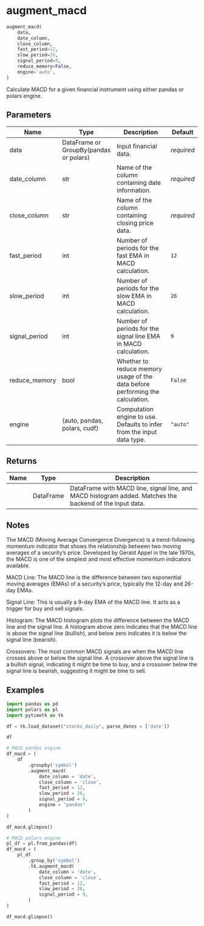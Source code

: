 # augment_macd { #pytimetk.augment_macd }

```python
augment_macd(
    data,
    date_column,
    close_column,
    fast_period=12,
    slow_period=26,
    signal_period=9,
    reduce_memory=False,
    engine='auto',
)
```

Calculate MACD for a given financial instrument using either pandas or polars engine.

## Parameters {.doc-section .doc-section-parameters}

| Name          | Type                                   | Description                                                                   | Default    |
|---------------|----------------------------------------|-------------------------------------------------------------------------------|------------|
| data          | DataFrame or GroupBy(pandas or polars) | Input financial data.                                                         | _required_ |
| date_column   | str                                    | Name of the column containing date information.                               | _required_ |
| close_column  | str                                    | Name of the column containing closing price data.                             | _required_ |
| fast_period   | int                                    | Number of periods for the fast EMA in MACD calculation.                       | `12`       |
| slow_period   | int                                    | Number of periods for the slow EMA in MACD calculation.                       | `26`       |
| signal_period | int                                    | Number of periods for the signal line EMA in MACD calculation.                | `9`        |
| reduce_memory | bool                                   | Whether to reduce memory usage of the data before performing the calculation. | `False`    |
| engine        | (auto, pandas, polars, cudf)           | Computation engine to use. Defaults to infer from the input data type.        | `"auto"`   |

## Returns {.doc-section .doc-section-returns}

| Name   | Type      | Description                                                                                             |
|--------|-----------|---------------------------------------------------------------------------------------------------------|
|        | DataFrame | DataFrame with MACD line, signal line, and MACD histogram added. Matches the backend of the input data. |

## Notes {.doc-section .doc-section-notes}

The MACD (Moving Average Convergence Divergence) is a
trend-following momentum indicator that shows the relationship
between two moving averages of a security’s price. Developed by
Gerald Appel in the late 1970s, the MACD is one of the simplest
and most effective momentum indicators available.

MACD Line: The MACD line is the difference between two
exponential moving averages (EMAs) of a security’s price,
typically the 12-day and 26-day EMAs.

Signal Line: This is usually a 9-day EMA of the MACD line. It
acts as a trigger for buy and sell signals.

Histogram: The MACD histogram plots the difference between the
MACD line and the signal line. A histogram above zero indicates
that the MACD line is above the signal line (bullish), and
below zero indicates it is below the signal line (bearish).

Crossovers: The most common MACD signals are when the MACD line
crosses above or below the signal line. A crossover above the
signal line is a bullish signal, indicating it might be time to
buy, and a crossover below the signal line is bearish,
suggesting it might be time to sell.

## Examples {.doc-section .doc-section-examples}

```python
import pandas as pd
import polars as pl
import pytimetk as tk

df = tk.load_dataset("stocks_daily", parse_dates = ['date'])

df
```

```python
# MACD pandas engine
df_macd = (
    df
        .groupby('symbol')
        .augment_macd(
            date_column = 'date',
            close_column = 'close',
            fast_period = 12,
            slow_period = 26,
            signal_period = 9,
            engine = "pandas"
        )
)

df_macd.glimpse()
```

```python
# MACD polars engine
pl_df = pl.from_pandas(df)
df_macd = (
    pl_df
        .group_by('symbol')
        .tk.augment_macd(
            date_column = 'date',
            close_column = 'close',
            fast_period = 12,
            slow_period = 26,
            signal_period = 9,
        )
)

df_macd.glimpse()
```